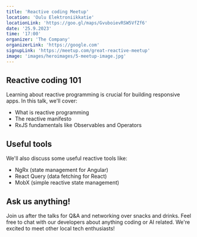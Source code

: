 ```yaml
---
title: 'Reactive coding Meetup'
location: 'Oulu Elektroniikkatie'
locationLink: 'https://goo.gl/maps/GvuboievRSW5VfZf6'
date: '25.9.2023'
time: '17:00'
organizer: 'The Company'
organizerLink: 'https://google.com'
signupLink: 'https://meetup.com/great-reactive-meetup'
image: 'images/heroimages/5-meetup-image.jpg'
---
```


## Reactive coding 101

Learning about reactive programming is crucial for building responsive apps. In this talk, we'll cover:
- What is reactive programming
- The reactive manifesto
- RxJS fundamentals like Observables and Operators

## Useful tools

We'll also discuss some useful reactive tools like: 
- NgRx (state management for Angular)
- React Query (data fetching for React)
- MobX (simple reactive state management)

## Ask us anything!
Join us after the talks for Q&A and networking over snacks and drinks. 
Feel free to chat with our developers about anything coding or AI related. We're excited to meet other local tech enthusiasts!

